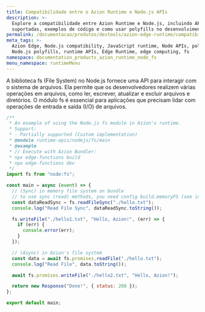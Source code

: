 ```yaml
---
title: Compatibilidade entre o Azion Runtime e Node.js APIs
description: >-
  Explore a compatibilidade entre Azion Runtime e Node.js, incluindo APIs
  suportadas, exemplos de código e como usar polyfills no desenvolvimento Edge.
permalink: /documentacao/produtos/devtools/azion-edge-runtime/compatibilidade/node/fs/
meta_tags: >-
  Azion Edge, Node.js compatibility, JavaScript runtime, Node APIs, polyfills,
  Node.js polyfills, runtime APIs, Edge Runtime, edge computing, fs
namespace: documentation_products_azion_runtime_node_fs
menu_namespace: runtimeMenu
---
```


A biblioteca fs (File System) no Node.js fornece uma API para interagir com o sistema de arquivos. Ela permite que os desenvolvedores realizem várias operações em arquivos, como ler, escrever, atualizar e excluir arquivos e diretórios. O módulo fs é essencial para aplicações que precisam lidar com operações de entrada e saída (I/O) de arquivos.

```javascript
/**
 * An example of using the Node.js fs module in Azion's runtime.
 * Support:
 * - Partially supported (Custom implementation)
 * @module runtime-apis/nodejs/fs/main
 * @example
 * // Execute with Azion Bundler:
 * npx edge-functions build
 * npx edge-functions dev
 */
import fs from "node:fs";

const main = async (event) => {
  // (Sync) in memory file system on bundle
  // to use sync (read) methods, you need config build.memoryFS (see in azion.config.cjs)
  const dataReadSync = fs.readFileSync("./hello.txt");
  console.log("Read File Sync", dataReadSync.toString());

  fs.writeFile("./hello1.txt", "Hello, Azion!", (err) => {
    if (err) {
      console.error(err);
    }
  });

  // (Async) in Azion's file system
  const data = await fs.promises.readFile("./hello.txt");
  console.log("Read File", data.toString());

  await fs.promises.writeFile("./hello2.txt", "Hello, Azion!");

  return new Response("Done!", { status: 200 });
};

export default main;
```
